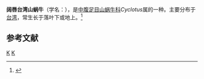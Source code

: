 {{Speciesbox
| taxon = Cyclotus taivanus dilatus
| trinomial_authority = Lee et Wu, 2001
}}
'''阔唇台湾山蜗牛'''（学名：''{{lang|la|Cyclotus taivanus dilatus}}''），是[[中腹足目|中腹足目]][[山蜗牛科|山蜗牛科]]''Cyclotus''属的一种。主要分布于[[台湾|台湾]]，常生长于落叶下或地上。<ref>{{cite web|url=http://shell.sinica.edu.tw/chinese/shellbase_detail.php?science_no=2922|title=国际贝库：阔唇台湾山蜗牛|publisher=台湾贝类资料库|accessdate=2009-08-11}}</ref>

== 参考文献 ==
{{reflist}}
{{taxonbar}}
[[Category:_2001年描述的动物|K]]
[[Category:環口螺科|K]]